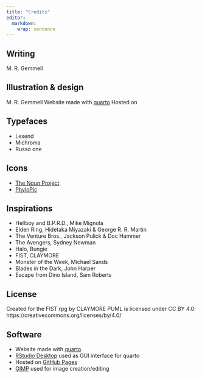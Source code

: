 ```yaml
---
title: "Credits"
editor: 
  markdown: 
    wrap: sentence
---
```


## Writing
M. R. Gemmell

## Illustration & design
M. R. Gemmell
Website made with [quarto](https://quarto.org/)
Hosted on 

## Typefaces

- Lexend
- Michroma
- Russo one

## Icons

- [The Noun Project](https://thenounproject.com/)
- [PhyloPic](https://www.phylopic.org/)

## Inspirations
- Hellboy and B.P.R.D., Mike Mignola
- Elden Ring, Hidetaka Miyazaki & George R. R. Martin
- The Venture Bros., Jackson Pulick & Doc Hammer
- The Avengers, Sydney Newman
- Halo, Bungie
- FIST, CLAYMORE
- Monster of the Week, Michael Sands
- Blades in the Dark, John Harper 
- Escape from Dino Island, Sam Roberts

## License

Created for the FIST rpg by CLAYMORE
PUML is licensed under CC BY 4.0:
https://creativecommons.org/licenses/by/4.0/

## Software

- Website made with [quarto](https://quarto.org/)
- [RStudio Desktop](https://posit.co/download/rstudio-desktop/) used as GUI interface for quarto
- Hosted on [GitHub Pages](https://pages.github.com/)
- [GIMP](https://www.gimp.org/) used for image creation/editing



